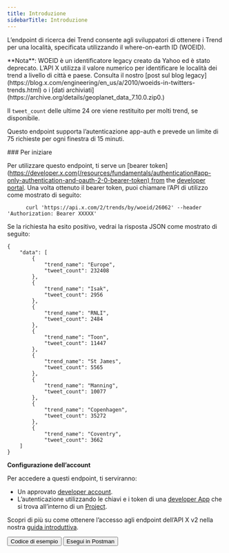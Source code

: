 ```yaml
---
title: Introduzione
sidebarTitle: Introduzione
---
```



L’endpoint di ricerca dei Trend consente agli sviluppatori di ottenere i Trend per una località, specificata utilizzando il where-on-earth ID (WOEID).

<Note>
  **Nota**: WOEID è un identificatore legacy creato da Yahoo ed è stato deprecato. L’API X utilizza il valore numerico per identificare le località dei trend a livello di città e paese. Consulta il nostro [post sul blog legacy](https://blog.x.com/engineering/en_us/a/2010/woeids-in-twitters-trends.html) o i [dati archiviati](https://archive.org/details/geoplanet_data_7.10.0.zip0.)
</Note>

Il `tweet_count` delle ultime 24 ore viene restituito per molti trend, se disponibile.

Questo endpoint supporta l’autenticazione app-auth e prevede un limite di 75 richieste per ogni finestra di 15 minuti.

<div id="getting-started">
  ### Per iniziare
</div>

Per utilizzare questo endpoint, ti serve un \[bearer token]\(https://developer.x.com(/resources/fundamentals/authentication#app-only-authentication-and-oauth-2-0-bearer-token) from the [developer portal](https://developer.x.com/en/portal/dashboard). Una volta ottenuto il bearer token, puoi chiamare l’API di utilizzo come mostrato di seguito:

```
      curl 'https://api.x.com/2/trends/by/woeid/26062' --header 'Authorization: Bearer XXXXX'
```

Se la richiesta ha esito positivo, vedrai la risposta JSON come mostrato di seguito:

```
{
    "data": [
        {
            "trend_name": "Europe",
            "tweet_count": 232408
        },
        {
            "trend_name": "Isak",
            "tweet_count": 2956
        },
        {
            "trend_name": "RNLI",
            "tweet_count": 2484
        },
        {
            "trend_name": "Toon",
            "tweet_count": 11447
        },
        {
            "trend_name": "St James",
            "tweet_count": 5565
        },
        {
            "trend_name": "Manning",
            "tweet_count": 10077
        },
        {
            "trend_name": "Copenhagen",
            "tweet_count": 35272
        },
        {
            "trend_name": "Coventry",
            "tweet_count": 3662
    ]
}
```

**Configurazione dell’account**

Per accedere a questi endpoint, ti serviranno:

- Un approvato [developer account](https://developer.x.com/en/portal/petition/essential/basic-info).
- L’autenticazione utilizzando le chiavi e i token di una [developer App](/it/resources/fundamentals/developer-apps) che si trova all’interno di un [Project](/it/resources/fundamentals/projects).

Scopri di più su come ottenere l’accesso agli endpoint dell’API X v2 nella nostra [guida introduttiva](/it/x-api/getting-started/getting-access).

<div className="flex space-x-2">
  <Button href="https://github.com/xdevplatform/Twitter-API-v2-sample-code">
    Codice di esempio
  </Button>

  <Button href="https://app.getpostman.com/run-collection/9956214-784efcda-ed4c-4491-a4c0-a26470a67400">
    Esegui in Postman
  </Button>
</div>